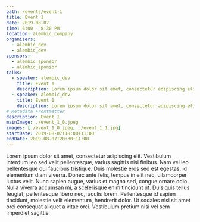 ```yaml
---
path: /events/event-1
title: Event 1
date: 2019-08-07
time: 6:00 - 8:30 PM
location: alembic_company
organisers:
  - alembic_dev
  - alembic_dev
sponsors:
  - alembic_sponsor
  - alembic_sponsor
talks:
  - speaker: alembic_dev
    title: Event 1 
    description: Lorem ipsum dolor sit amet, consectetur adipiscing elit. Vestibulum sapien.
  - speaker: alembic_dev
    title: Event 1 
    description: Lorem ipsum dolor sit amet, consectetur adipiscing elit. Vestibulum sapien.
# Metadata Frontmatter
description: Event 1
mainImage: ./event_1_0.jpeg
images: [./event_1_0.jpeg, ./event_1_1.jpg]
startDate: 2019-08-07T18:00+11:00
endDate: 2019-08-07T20:30+11:00
---
```


Lorem ipsum dolor sit amet, consectetur adipiscing elit. Vestibulum interdum leo sed velit pellentesque, varius sagittis nisi finibus. Nam vel leo pellentesque dui faucibus tristique. Duis molestie eros sed est egestas, id elementum diam viverra. Donec ante felis, tempus in elit nec, ullamcorper luctus velit. Nunc sapien augue, varius et magna sed, congue ornare odio. Nulla viverra accumsan mi, a scelerisque enim tincidunt ut. Duis quis tellus feugiat, pellentesque libero nec, iaculis lorem. Pellentesque id sapien tincidunt, molestie velit elementum, hendrerit dolor. Ut sodales nisi sit amet orci consequat aliquet a vitae orci. Vestibulum pretium nisi vel sem imperdiet sagittis.
